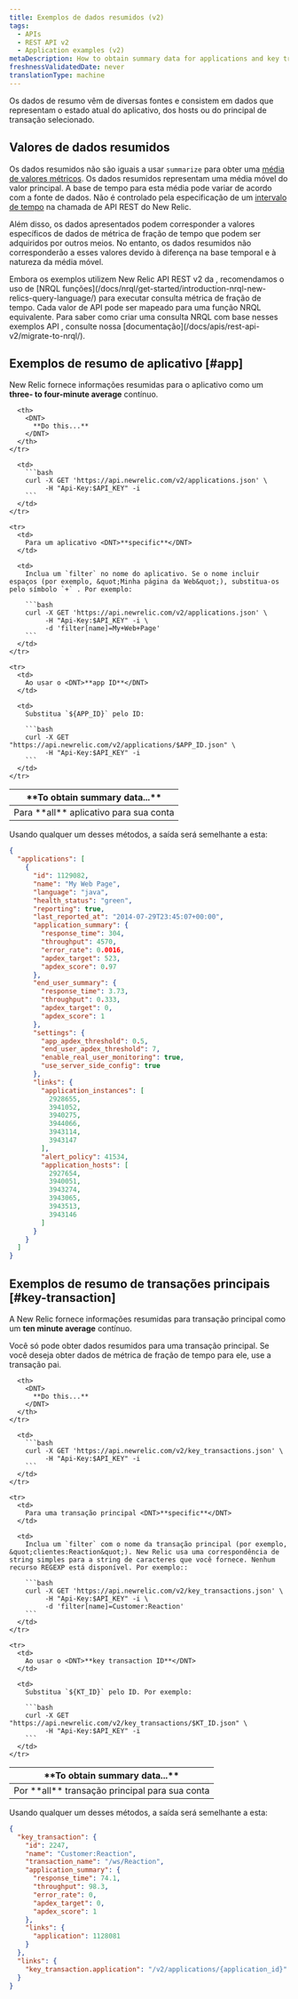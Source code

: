 ```yaml
---
title: Exemplos de dados resumidos (v2)
tags:
  - APIs
  - REST API v2
  - Application examples (v2)
metaDescription: How to obtain summary data for applications and key transactions by using New Relic's REST API v2.
freshnessValidatedDate: never
translationType: machine
---
```


Os dados de resumo vêm de diversas fontes e consistem em dados que representam o estado atual do aplicativo, dos hosts ou do principal de transação selecionado.

## Valores de dados resumidos

Os dados resumidos não são iguais a usar `summarize` para obter uma [média de valores métricos](/docs/apm/apis/requirements/calculating-average-metric-values-summarize). Os dados resumidos representam uma média móvel do valor principal. A base de tempo para esta média pode variar de acordo com a fonte de dados. Não é controlado pela especificação de um [intervalo de tempo](/docs/apm/apis/api-v2-examples/specifying-time-range-api-v2) na chamada de API REST do New Relic.

Além disso, os dados apresentados podem corresponder a valores específicos de dados de métrica de fração de tempo que podem ser adquiridos por outros meios. No entanto, os dados resumidos não corresponderão a esses valores devido à diferença na base temporal e à natureza da média móvel.

<Callout variant="important">
  Embora os exemplos utilizem New Relic API REST v2 da , recomendamos o uso de [NRQL funções](/docs/nrql/get-started/introduction-nrql-new-relics-query-language/) para executar consulta métrica de fração de tempo. Cada valor de API pode ser mapeado para uma função NRQL equivalente. Para saber como criar uma consulta NRQL com base nesses exemplos API , consulte nossa [documentação](/docs/apis/rest-api-v2/migrate-to-nrql/).
</Callout>

## Exemplos de resumo de aplicativo [#app]

New Relic fornece informações resumidas para o aplicativo como um <DNT>**three- to four-minute average**</DNT> contínuo.

<table>
  <thead>
    <tr>
      <th width={200}>
        <DNT>
          **To obtain summary data...**
        </DNT>
      </th>

      <th>
        <DNT>
          **Do this...**
        </DNT>
      </th>
    </tr>
  </thead>

  <tbody>
    <tr>
      <td>
        Para <DNT>**all**</DNT> aplicativo para sua conta
      </td>

      <td>
        ```bash
        curl -X GET 'https://api.newrelic.com/v2/applications.json' \
             -H "Api-Key:$API_KEY" -i
        ```
      </td>
    </tr>

    <tr>
      <td>
        Para um aplicativo <DNT>**specific**</DNT>
      </td>

      <td>
        Inclua um `filter` no nome do aplicativo. Se o nome incluir espaços (por exemplo, &quot;Minha página da Web&quot;), substitua-os pelo símbolo `+` . Por exemplo:

        ```bash
        curl -X GET 'https://api.newrelic.com/v2/applications.json' \
             -H "Api-Key:$API_KEY" -i \
             -d 'filter[name]=My+Web+Page'
        ```
      </td>
    </tr>

    <tr>
      <td>
        Ao usar o <DNT>**app ID**</DNT>
      </td>

      <td>
        Substitua `${APP_ID}` pelo ID:

        ```bash
        curl -X GET "https://api.newrelic.com/v2/applications/$APP_ID.json" \
             -H "Api-Key:$API_KEY" -i
        ```
      </td>
    </tr>
  </tbody>
</table>

Usando qualquer um desses métodos, a saída será semelhante a esta:

```json
{
  "applications": [
    {
      "id": 1129082,
      "name": "My Web Page",
      "language": "java",
      "health_status": "green",
      "reporting": true,
      "last_reported_at": "2014-07-29T23:45:07+00:00",
      "application_summary": {
        "response_time": 304,
        "throughput": 4570,
        "error_rate": 0.0016,
        "apdex_target": 523,
        "apdex_score": 0.97
      },
      "end_user_summary": {
        "response_time": 3.73,
        "throughput": 0.333,
        "apdex_target": 0,
        "apdex_score": 1
      },
      "settings": {
        "app_apdex_threshold": 0.5,
        "end_user_apdex_threshold": 7,
        "enable_real_user_monitoring": true,
        "use_server_side_config": true
      },
      "links": {
        "application_instances": [
          2928655,
          3941052,
          3940275,
          3944066,
          3943114,
          3943147
        ],
        "alert_policy": 41534,
        "application_hosts": [
          2927654,
          3940051,
          3943274,
          3943065,
          3943513,
          3943146
        ]
      }
    }
  ]
}
```

## Exemplos de resumo de transações principais [#key-transaction]

A New Relic fornece informações resumidas para transação principal como um <DNT>**ten minute average**</DNT> contínuo.

<Callout variant="important">
  Você só pode obter dados resumidos para uma transação principal. Se você deseja obter dados de métrica de fração de tempo para ele, use a transação pai.
</Callout>

<table>
  <thead>
    <tr>
      <th width={200}>
        <DNT>
          **To obtain summary data...**
        </DNT>
      </th>

      <th>
        <DNT>
          **Do this...**
        </DNT>
      </th>
    </tr>
  </thead>

  <tbody>
    <tr>
      <td>
        Por <DNT>**all**</DNT> transação principal para sua conta
      </td>

      <td>
        ```bash
        curl -X GET 'https://api.newrelic.com/v2/key_transactions.json' \
             -H "Api-Key:$API_KEY" -i
        ```
      </td>
    </tr>

    <tr>
      <td>
        Para uma transação principal <DNT>**specific**</DNT>
      </td>

      <td>
        Inclua um `filter` com o nome da transação principal (por exemplo, &quot;clientes:Reaction&quot;). New Relic usa uma correspondência de string simples para a string de caracteres que você fornece. Nenhum recurso REGEXP está disponível. Por exemplo::

        ```bash
        curl -X GET 'https://api.newrelic.com/v2/key_transactions.json' \
             -H "Api-Key:$API_KEY" -i \
             -d 'filter[name]=Customer:Reaction'
        ```
      </td>
    </tr>

    <tr>
      <td>
        Ao usar o <DNT>**key transaction ID**</DNT>
      </td>

      <td>
        Substitua `${KT_ID}` pelo ID. Por exemplo:

        ```bash
        curl -X GET "https://api.newrelic.com/v2/key_transactions/$KT_ID.json" \
             -H "Api-Key:$API_KEY" -i
        ```
      </td>
    </tr>
  </tbody>
</table>

Usando qualquer um desses métodos, a saída será semelhante a esta:

```json
{
  "key_transaction": {
    "id": 2247,
    "name": "Customer:Reaction",
    "transaction_name": "/ws/Reaction",
    "application_summary": {
      "response_time": 74.1,
      "throughput": 98.3,
      "error_rate": 0,
      "apdex_target": 0,
      "apdex_score": 1
    },
    "links": {
      "application": 1128081
    }
  },
  "links": {
    "key_transaction.application": "/v2/applications/{application_id}"
  }
}
```